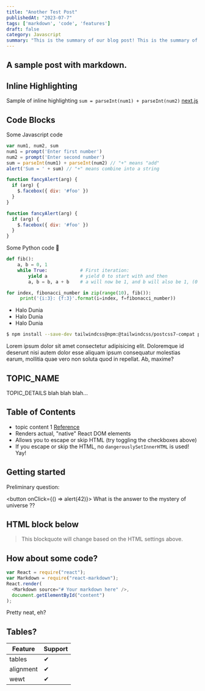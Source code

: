 ```yaml
---
title: "Another Test Post"
publishedAt: "2023-07-7"
tags: ['markdown', 'code', 'features']
draft: false
category: Javascript
summary: "This is the summary of our blog post! This is the summary of our blog post! This is the summary of our blog post!"
---
```


## A sample post with markdown.
## Inline Highlighting

Sample of inline highlighting `sum = parseInt(num1) + parseInt(num2)`
[next.js](https://nextjs.org/)
## Code Blocks

Some Javascript code

```javascript:halo.jsx
var num1, num2, sum
num1 = prompt('Enter first number')
num2 = prompt('Enter second number')
sum = parseInt(num1) + parseInt(num2) // "+" means "add"
alert('Sum = ' + sum) // "+" means combine into a string
```

```typescript:halo.jsx
function fancyAlert(arg) {
  if (arg) {
    $.facebox({ div: '#foo' })
  }
}
```

```js {1,3-4}
function fancyAlert(arg) {
  if (arg) {
    $.facebox({ div: '#foo' })
  }
}
```

Some Python code 🐍

```python
def fib():
    a, b = 0, 1
    while True:            # First iteration:
        yield a            # yield 0 to start with and then
        a, b = b, a + b    # a will now be 1, and b will also be 1, (0 + 1)

for index, fibonacci_number in zip(range(10), fib()):
     print('{i:3}: {f:3}'.format(i=index, f=fibonacci_number))
```

- Halo Dunia
- Halo Dunia
- Halo Dunia

```bash
$ npm install --save-dev tailwindcss@npm:@tailwindcss/postcss7-compat postcss@^7 autoprefixer@^9
```

Lorem ipsum dolor sit amet consectetur adipisicing elit. Doloremque id deserunt nisi autem dolor esse aliquam ipsum consequatur molestias earum, mollitia quae vero non soluta quod in repellat. Ab, maxime?

## TOPIC_NAME

TOPIC_DETAILS
blah blah blah...

## Table of Contents

- topic content 1 [Reference](http://dibya.org)
- Renders actual, "native" React DOM elements
- Allows you to escape or skip HTML (try toggling the checkboxes above)
- If you escape or skip the HTML, no `dangerouslySetInnerHTML` is used! Yay!

## Getting started

Preliminary question:

<button onClick={() => alert(42)}>
  What is the answer to the mystery of universe ??
</button>

## HTML block below

<blockquote>
  This blockquote will change based on the HTML settings above.
</blockquote>

## How about some code?

```js
var React = require("react");
var Markdown = require("react-markdown");
React.render(
  <Markdown source="# Your markdown here" />,
  document.getElementById("content")
);
```

Pretty neat, eh?

## Tables?

| Feature   | Support |
| --------- | ------- |
| tables    | ✔       |
| alignment | ✔       |
| wewt      | ✔       |

